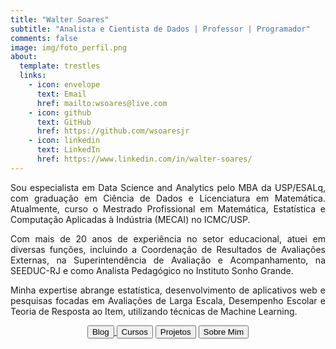 ```yaml
---
title: "Walter Soares"
subtitle: "Analista e Cientista de Dados | Professor | Programador"
comments: false
image: img/foto_perfil.png
about:
  template: trestles
  links:
    - icon: envelope
      text: Email
      href: mailto:wsoares@live.com
    - icon: github
      text: GitHub
      href: https://github.com/wsoaresjr
    - icon: linkedin
      text: LinkedIn
      href: https://www.linkedin.com/in/walter-soares/  
---
```


<p style="text-align: justify">Sou especialista em Data Science and Analytics pelo MBA da USP/ESALq, com graduação em Ciência de Dados e Licenciatura em Matemática. Atualmente, curso o Mestrado Profissional em Matemática, Estatística e Computação Aplicadas à Indústria (MECAI) no ICMC/USP.</p>

<p style="text-align: justify">Com mais de 20 anos de experiência no setor educacional, atuei em diversas funções, incluindo a Coordenação de Resultados de Avaliações Externas, na Superintendência de Avaliação e Acompanhamento, na SEEDUC-RJ e como Analista Pedagógico no Instituto Sonho Grande.</p>

<p style="text-align: justify">Minha expertise abrange estatística, desenvolvimento de aplicativos web e pesquisas focadas em Avaliações de Larga Escala, Desempenho Escolar e Teoria de Resposta ao Item, utilizando técnicas de Machine Learning.</p>


<center>

::: {.btn-group role="group" aria-label="About"}
<a href="blog.html"> <button type="button" class="btn btn-primary me-md-2 btn-sm">Blog</button> </a><a href="cursos.html"> <button type="button" class="btn btn-primary me-md-2 btn-sm">Cursos</button></a> <a href="projetos.html"><button type="button" class="btn btn-primary me-md-2 btn-sm">Projetos</button></a> <a href="about.html"><button type="button" class="btn btn-primary me-md-2 btn-sm">Sobre Mim</button></a>
:::

</center>
